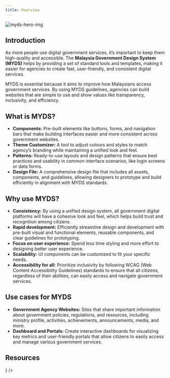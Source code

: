 ```yaml
---
title: Overview
---
```



![myds-hero-img](/design/myds-hero-img.png)

## Introduction

As more people use digital government services, it’s important to keep them high-quality and accessible. The **Malaysia Government Design System (MYDS)** helps by providing a set of standard tools and templates, making it easier for agencies to create fast, user-friendly, and consistent digital services.

MYDS is essential because it aims to improve how Malaysians access government services. By using MYDS guidelines, agencies can build websites that are simple to use and show values like transparency, inclusivity, and efficiency.

## What is MYDS?

- **Components:** Pre-built elements like buttons, forms, and navigation bars that make building interfaces easier and more consistent across government websites.
- **Theme Customizer:** A tool to adjust colours and styles to match agency’s branding while maintaining a unified look and feel.
- **Patterns:** Ready-to-use layouts and design patterns that ensure best practices and usability in common interface scenarios, like login screens or data forms.
- **Design File:** A comprehensive design file that includes all assets, components, and guidelines, allowing designers to prototype and build efficiently in alignment with MYDS standards.

## Why use MYDS?

- **Consistency:** By using a unified design system, all government digital platforms will have a cohesive look and feel, which helps build trust and recognition among citizens.
- **Rapid development:** Efficiently streamline design and development with pre-built visual and functional elements, reusable components, and clear guidelines for prototyping.
- **Focus on user experience:** Spend less time styling and more effort to designing better user experience.
- **Scalability:** UI components can be customized to fit your specific needs.
- **Accessibility for all:** Prioritize inclusivity by following WCAG (Web Content Accessibility Guidelines) standards to ensure that all citizens, regardless of their abilities, can easily access and navigate government services.

## Use cases for MYDS

- **Government Agency Websites:** Sites that share important information about government policies, regulations, and resources, including ministry profile, activities, achievements, announcements, media, and more.
- **Dashboard and Portals:** Create interactive dashboards for visualizing key metrics and user-friendly portals that allow citizens to easily access and manage various government services.

## Resources

<Cards>
  <Card
    href="https://www.figma.com/design/BwyAzgDaGno8QhaoTtLBMx/MYDS--Beta-?node-id=7-20696&t=xrPkDdDl0w2DqlwX-1"
    title="Figma"
    description="Design canvas for interactive preview of components, templates, and guidelines."
    icon={<FigmaIcon />}
  />
</Cards>
